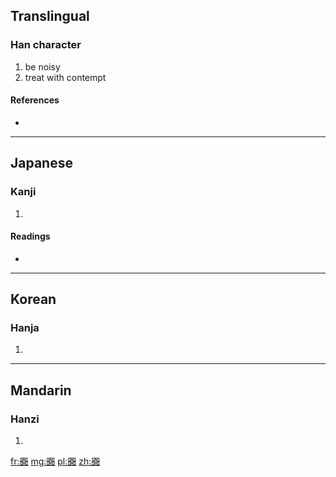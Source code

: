 {{also|囂}}
==Translingual==

===Han character===
{{Han char|rn=30|rad=口|as=18|sn=21|four=|canj=口口一金口 (RRMCR), X口口一金 (XRRMC)}}

# be noisy
# treat with contempt

====References====
* {{Han ref|kx=0214.160|dkj=04617|hdz=10706.040|uh=56BB|ud=22203}}

----

==Japanese==

===Kanji===
{{ja-kanji|grade=|rs=口18}}

# {{defn|Japanese|sort=口18}}

====Readings====
* {{ja-readings|on=[[ごう]] (gō), [[きょう]] (kyō)|kun=[[かまびすし]] (kamabisushi), [[やかましい]] (yakamashii)}}

----

==Korean==

===Hanja===
{{ko-hanja|hangeul=효|rv=hyo|mr=hyo}}

# {{defn|Korean|sort=口18}}

----

==Mandarin==

===Hanzi===
{{cmn-hanzi|pin=[[xiāo]] ([[xiao1]])|wg=hsiao<sup>1</sup>}}

# {{defn|Mandarin|sort=口18}}

[[fr:嚻]]
[[mg:嚻]]
[[pl:嚻]]
[[zh:嚻]]